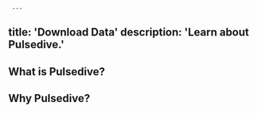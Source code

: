      ---
title: 'Download Data'
description: 'Learn about Pulsedive.'
---          
              
## What is Pulsedive?

## Why Pulsedive?
